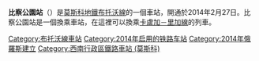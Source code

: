 {{Unreferenced|time=2021-06-21T03:55:12+00:00}}
{{Infobox station 
|name          = 比察公園
|native_name   = Битцевский парк
|native_name_lang=ru
|type          = [[莫斯科地鐵|莫斯科地鐵]]車站
|image         = Bitsevskiy park (Moscow metro).jpg
|image_size    = 
|image_caption = 
|address       = [[西南行政區_(莫斯科)|西南行政區]]{{link-en|亞先涅沃區|Yasenevo District}}
|borough       = [[莫斯科|莫斯科]]
|country       = [[俄羅斯|俄羅斯]]
|coordinates   = {{coord|55.6004|37.5562|display=inline,title}}
|line          = {{MOSMETRO-bull|12|text=1}}
|other         ='''[[巴士|巴士]]'''：262、648、651、т81 
|structure     = 淺層{{link-en|單拱門車站|single-vault station}}
|platform      = 1個[[島式月台|島式月台]]
|depth         = 9.5公尺
|levels        = 1層
|tracks        = 2條
|parking       = 無
|opened        = {{start date and age|df=yes|2014|02|27}}
|closed        = 
|rebuilt       = 
|ADA           = 是
|code          = 
|owned         = 莫斯科地鐵
|zone          = 
|former        = 
|passengers    = 
|pass_year     = 
|pass_percent  = 
|pass_system   = 
|mpassengers   = 
|services      = 
|map_type      = Moscow Ring Road
|AlternativeMap= Moscow map MKAD grayscale.png
|map_overlay   = Moscow map MKAD metro line.svg
|map_caption   = 
|route_map     = 
|map_state     = collapsed
}}
'''比察公園站'''（{{lang-rus|Би́тцевский парк|Bittsevsky park}}）是[[莫斯科地鐵|莫斯科地鐵]][[布托沃線|布托沃線]]的一個車站，開通於2014年2月27日。比察公園站是一個換乘車站，在這裡可以換乘[[卡盧加－里加線|卡盧加－里加線]]的列車。
{{布托沃線}}
[[Category:布托沃線車站|Category:布托沃線車站]]
[[Category:2014年启用的铁路车站|Category:2014年启用的铁路车站]]
[[Category:2014年俄羅斯建立|Category:2014年俄羅斯建立]]
[[Category:西南行政區鐵路車站_(莫斯科)|Category:西南行政區鐵路車站 (莫斯科)]]